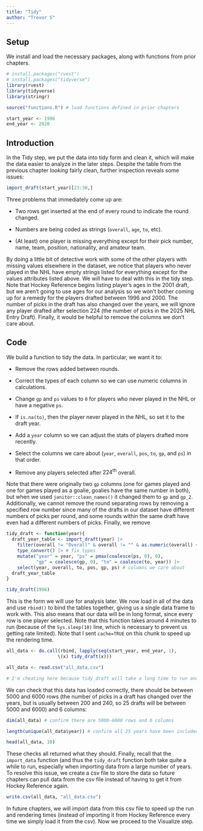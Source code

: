 ```yaml
---
title: "Tidy"
author: "Trevor S"
---
```


## Setup

We install and load the necessary packages, along with functions from prior chapters.

```r
# install.packages("rvest")
# install.packages("tidyverse")
library(rvest)
library(tidyverse)
library(stringr)

source("functions.R") # load functions defined in prior chapters

start_year <- 1996
end_year <- 2020
```

## Introduction

In the Tidy step, we put the data into tidy form and clean it, which will make the data easier to analyze in the later steps. Despite the table from the previous chapter *looking* fairly clean, further inspection reveals some issues:

```r
import_draft(start_year)[23:30,]
```

Three problems that immediately come up are:

-   Two rows get inserted at the end of every round to indicate the round changed.

-   Numbers are being coded as strings (`overall`, `age`, `to`, etc).

-   (At least) one player is missing everything except for their pick number, name, team, position, nationality, and amateur team.

By doing a little bit of detective work with some of the other players with missing values elsewhere in the dataset, we notice that players who never played in the NHL have empty strings listed for everything except for the values attributes listed above. We will have to deal with this in the tidy step. Note that Hockey Reference begins listing player's ages in the 2001 draft, but we aren't going to use ages for our analysis so we won't bother coming up for a remedy for the players drafted between 1996 and 2000. The number of picks in the draft has also changed over the years, we will ignore any player drafted after selection 224 (the number of picks in the 2025 NHL Entry Draft). Finally, it would be helpful to remove the columns we don't care about.

## Code

We build a function to tidy the data. In particular, we want it to:

-   Remove the rows added between rounds.

-   Correct the types of each column so we can use numeric columns in calculations.

-   Change `gp` and `ps` values to `0` for players who never played in the NHL or have a negative `ps`.

-   If `is.na(to)`, then the player never played in the NHL, so set it to the draft year.

-   Add a `year` column so we can adjust the stats of players drafted more recently.

-   Select the columns we care about (`year`, `overall`, `pos`, `to`, `gp`, and `ps`) in that order.

-   Remove any players selected after $224^{\text{th}}$ overall.

Note that there were originally two `gp` columns (one for games played and one for games played as a goalie, goalies have the same number in both), but when we used `janitor::clean_names()` it changed them to `gp` and `gp_2`. Additionally, we cannot remove the round separating rows by removing a specified row number since many of the drafts in our dataset have different numbers of picks per round, and some rounds within the same draft have even had a different numbers of picks. Finally, we remove

```r
tidy_draft <- function(year){
  draft_year_table <- import_draft(year) |> 
    filter(overall != "Overall" & overall != "" & as.numeric(overall) < 225) |> # remove extra rows and players after pick 224
    type_convert() |> # fix types 
    mutate("year" = year, "ps" = pmax(coalesce(ps, 0), 0), 
           "gp" = coalesce(gp, 0), "to" = coalesce(to, year)) |> 
    select(year, overall, to, pos, gp, ps) # columns we care about
  draft_year_table
}

tidy_draft(1996)
```

This is the form we will use for analysis later. We now load in all of the data and use `rbind()` to bind the tables together, giving us a single data frame to work with. This also means that our data will be in long format, since every row is one player selected. Note that this function takes around 4 minutes to run (because of the `Sys.sleep(10)` line, which is necessary to prevent us getting rate limited). Note that I sent `cache=TRUE` on this chunk to speed up the rendering time.

```r
all_data <- do.call(rbind, lapply(seq(start_year, end_year, 1),
                   \(x) tidy_draft(x)))
```

```r
all_data <- read.csv("all_data.csv")

# I'm cheating here because tidy_draft will take a long time to run and render
```

We can check that this data has loaded correctly, there should be between 5000 and 6000 rows (the number of picks in a draft has changed over the years, but is usually between 200 and 240, so 25 drafts will be between 5000 and 6000) and 6 columns:

```r
dim(all_data) # confirm there are 5000-6000 rows and 6 columns

length(unique(all_data$year)) # confirm all 25 years have been included

head(all_data, 10)
```

These checks all returned what they should. Finally, recall that the `import_data` function (and thus the `tidy_draft` function both take quite a while to run, especially when importing data from a large number of years. To resolve this issue, we create a csv file to store the data so future chapters can pull data from the csv file instead of having to get it from Hockey Reference again.

```r
write.csv(all_data, "all_data.csv")
```

In future chapters, we will import data from this csv file to speed up the run and rendering times (instead of importing it from Hockey Reference every time we simply load it from the csv). Now we proceed to the Visualize step.
